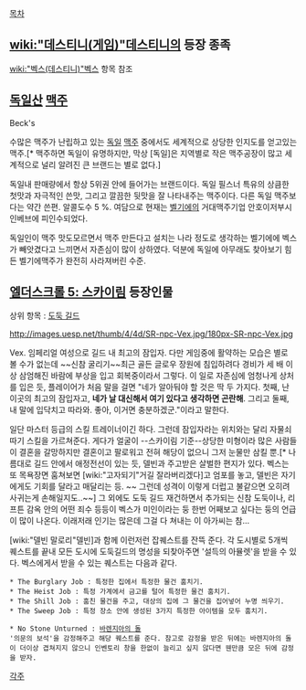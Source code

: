 [[목차]]
== [[wiki:"데스티니(게임)"데스티니]]의 등장 종족 ==
[[wiki:"벡스(데스티니)"벡스]] 항목 참조

== [[독일]]산 [[맥주]] ==

Beck's 

수많은 맥주가 난립하고 있는 [[독일]] [[맥주]] 중에서도 세계적으로 상당한 인지도를 얻고있는 맥주.[* 맥주하면 독일이 유명하지만, 막상 [독일]은 지역별로 작은 맥주공장이 많고 세계적으로 널리 알려진 큰 브랜드는 별로 없다.] 

독일내 판매량에서 항상 5위권 안에 들어가는 브랜드이다. 독일 필스너 특유의 상큼한 첫맛과 자극적인 쓴맛, 그리고 깔끔한 뒷맛을 잘 나타내주는 맥주이다. 다른 독일 맥주보다는 약간 쓴편. 알콜도수 5 %. 여담으로 현재는 [[벨기에]]의 거대맥주기업 안호이저부시인베브에 피인수되었다. 

독일인이 맥주 맛도모르면서 맥주 만든다고 설치는 나라 정도로 생각하는 벨기에에 벡스가 빼앗겼다고 느끼면서 자존심이 많이 상하였다. 덕분에 독일에 아무래도 찾아보기 힘든 벨기에맥주가 완전히 사라져버린 수준.

== [[엘더스크롤 5: 스카이림]] 등장인물 ==
상위 항목 : [[도둑 길드]]

http://images.uesp.net/thumb/4/4d/SR-npc-Vex.jpg/180px-SR-npc-Vex.jpg

Vex. 임페리얼 여성으로 길드 내 최고의 잠입자.
다만 게임중에 활약하는 모습은 별로 볼 수가 없는데 ~~신참 굴리기~~최근 골든 글로우 장원에 침입하려다 경비가 세 배 이상 삼엄해진 바람에 부상을 입고 회복중이라서 그렇다. 이 일로 자존심에 엄청나게 상처를 입은 듯, 플레이어가 처음 말을 걸면 "네가 알아둬야 할 것은 딱 두 가지다. 첫째, 난 이곳의 최고의 잠입자고, '''네가 날 대신해서 여기 있다고 생각하면 곤란해'''. 그리고 둘째, 내 말에 입닥치고 따라와. 좋아, 이거면 충분하겠군."이라고 말한다.

일단 마스터 등급의 스킬 트레이너이긴 하다. 그런데 잠입자라는 위치와는 달리 자물쇠 따기 스킬을 가르쳐준다. 게다가 얼굴이 --스카이림 기준--상당한 미형이라 많은 사람들이 결혼을 갈망하지만 결혼이고 팔로워고 전혀 해당이 없으니 그저 눈물만 삼킬 뿐.[* 나름대로 길드 안에서 애정전선이 있는 듯, 델빈과 주고받은 살벌한 편지가 있다. 벡스는 또 목욕장면 훔쳐보면 [wiki:"고자되기"거길 잘라버리겠다]고 엄포를 놓고, 델빈은 자기에게도 기회를 달라고 매달리는 등. ~~ 그런데 성격이 이렇게 더럽고 불같으면 오히려 사귀는게 손해일지도..~~] 그 외에도 도둑 길드 재건하면서 추가되는 신참 도둑이나, 리프튼 감옥 안의 어떤 죄수 등등이 벡스가 미인이라는 둥 한번 어째보고 싶다는 둥의 언급이 많이 나온다. 이래저래 인기는 많은데 그걸 다 쳐내는 이 아가씨는 참...

[wiki:"델빈 말로리"델빈]과 함께 이런저런 잡퀘스트를 잔뜩 준다. 각 도시별로 5개씩 퀘스트를 끝내 모든 도시에 도둑길드의 명성을 되찾아주면 '설득의 아뮬렛'을 받을 수 있다.
벡스에게서 받을 수 있는 퀘스트는 다음과 같다.
 * The Burglary Job : 특정한 집에서 특정한 물건 훔치기.
 * The Heist Job : 특정 가계에서 금고를 털어 특정한 물건 훔치기.
 * The Shill Job : 훔친 물건을 주고, 대상의 집에 그 물건을 집어넣어 누명 씌우기.
 * The Sweep Job : 특정 장소 안에 생성된 3가지 특정한 아이템을 모두 훔치기. 

 * No Stone Unturned : [[바렌지아의 돌]]
 '의문의 보석'을 감정해주고 해당 퀘스트를 준다. 참고로 감정을 받은 뒤에는 바렌지아의 돌이 더이상 겹쳐지지 않으니 인벤토리 창을 한없이 늘리고 싶지 않다면 웬만큼 모은 뒤에 감정을 받자.

[[각주]]
